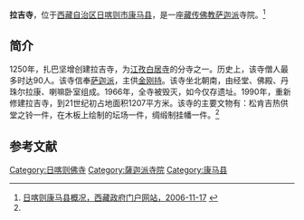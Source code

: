 {{Infobox Tibetan Buddhist monastery
|name =拉吉寺
|image =
|image size = 250px
|alt = 
|caption = 
|t=
|w=
|to = 
|ipa={{IPA|}}
|z=
|thdl=
|e=
|tc=拉吉寺
|s=拉吉寺
|p=
|m=
|k=
|pushpin_map = 
|latd =  | latm =  | lats =  | latNS = 
|longd=  | longm= | longs =| longEW = 
|iso_region = 
|map_caption = 
|mapsize = 
|location_country = 中国
|location = {{CHN}}[[西藏自治区|西藏自治区]][[日喀则市|日喀则市]][[康马县|康马县]]
|coordinates_display =
|founded_by = 
|date_founded =
|date_renovated =
|sect = [[萨迦派|萨迦派]]
|mather =[[白居寺|白居寺]]
|children =
|dedicated_to = 
|tulku =
|head_lama = 
|head_mgh =
|no._of_monks = 
|architecture = 
|festivals =
|footnotes = 
}}
'''拉吉寺'''，位于[[西藏自治区|西藏自治区]][[日喀则市|日喀则市]][[康马县|康马县]]，是一座[[藏传佛教|藏传佛教]][[萨迦派|萨迦派]]寺院。<ref name=kmx>[http://www.xizang.gov.cn/dsgk/52603.jhtml 日喀则康马县概况，西藏政府门户网站，2006-11-17] {{webarchive|url=https://web.archive.org/web/20160304191009/http://www.xizang.gov.cn/dsgk/52603.jhtml |date=2016-03-04 }}</ref>

==简介==
1250年，扎巴坚增创建拉吉寺，为[[江孜|江孜]][[白居寺|白居寺]]的分寺之一。历史上，该寺僧人最多时达90人。该寺信奉[[萨迦派|萨迦派]]，主供[[金刚持|金刚持]]。该寺坐北朝南，由经堂、佛殿、丹珠尔拉康、喇嘛卧室组成。1966年，全寺被毁灭，如今仅存遗址。1990年，重新修建拉吉寺，到21世纪初占地面积1207平方米。该寺的主要文物有：松肯吉热供堂之铃一件，在木板上绘制的坛场一件，绸缎制挂幡一件。<ref name=kmx/>

==参考文献==
{{reflist}}

{{日喀则地标}}
[[Category:日喀则佛寺|Category:日喀则佛寺]]
[[Category:薩迦派寺院|Category:薩迦派寺院]]
[[Category:康马县|Category:康马县]]